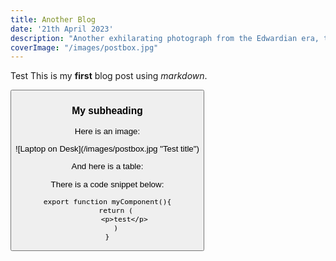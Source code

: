 ```yaml
---
title: Another Blog
date: '21th April 2023'
description: "Another exhilarating photograph from the Edwardian era, taken by Jacques-Henri Lartigue."
coverImage: "/images/postbox.jpg"
---
```


Test This is my **first** blog post using *markdown*.

<Button text="my button"/>

### My subheading
Here is an image:

<div class="test">![Laptop on Desk](/images/postbox.jpg "Test title") </div>

And here is a table:



There is a code snippet below:
```
export function myComponent(){
    return (
        <p>test</p>
    )
}
```